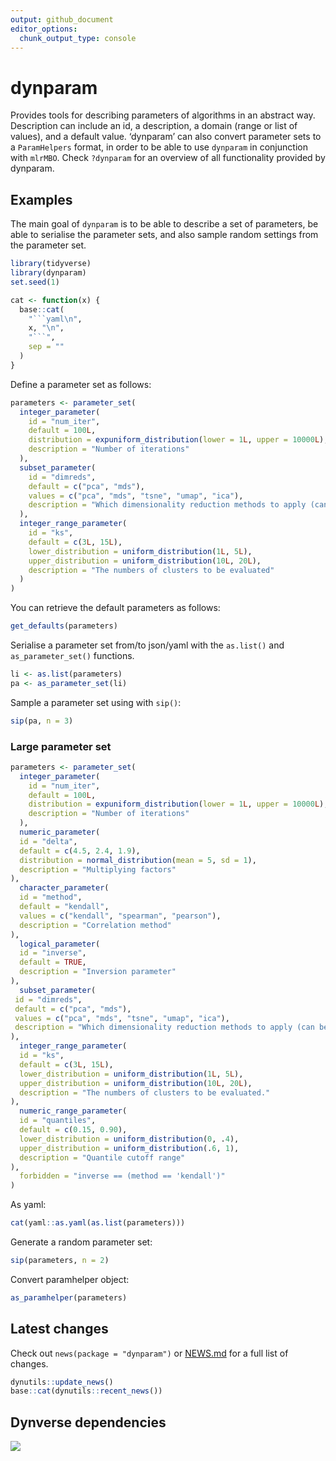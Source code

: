 ```yaml
---
output: github_document
editor_options: 
  chunk_output_type: console
---
```


<!-- README.md is generated from README.Rmd. Please edit that file -->

# dynparam

Provides tools for describing parameters of algorithms in an abstract way. 
Description can include an id, a description, a domain (range or list of values), and a default value. 
'dynparam' can also convert parameter sets to a `ParamHelpers` format, in order to be able to use `dynparam` in conjunction with `mlrMBO`.
Check `?dynparam` for an overview of all functionality provided by dynparam.

## Examples
The main goal of `dynparam` is to be able to describe a set of parameters, 
be able to serialise the parameter sets, and also sample random settings from 
the parameter set.

```r
library(tidyverse)
library(dynparam)
set.seed(1)
```

```r
cat <- function(x) {
  base::cat(
    "```yaml\n",
    x, "\n", 
    "```",
    sep = ""
  )
}
```

Define a parameter set as follows:
```r
parameters <- parameter_set(
  integer_parameter(
    id = "num_iter",
    default = 100L,
    distribution = expuniform_distribution(lower = 1L, upper = 10000L),
    description = "Number of iterations"
  ),
  subset_parameter(
    id = "dimreds",
    default = c("pca", "mds"),
    values = c("pca", "mds", "tsne", "umap", "ica"),
    description = "Which dimensionality reduction methods to apply (can be multiple)"
  ),
  integer_range_parameter(
    id = "ks",
    default = c(3L, 15L),
    lower_distribution = uniform_distribution(1L, 5L),
    upper_distribution = uniform_distribution(10L, 20L),
    description = "The numbers of clusters to be evaluated"
  )
)
```

You can retrieve the default parameters as follows:
```r
get_defaults(parameters)
```

Serialise a parameter set from/to json/yaml with the `as.list()` and `as_parameter_set()` functions.
```r
li <- as.list(parameters)
pa <- as_parameter_set(li)
```

Sample a parameter set using with `sip()`:
```r
sip(pa, n = 3)
```

### Large parameter set
```r
parameters <- parameter_set(
  integer_parameter(
    id = "num_iter", 
    default = 100L,
    distribution = expuniform_distribution(lower = 1L, upper = 10000L),
    description = "Number of iterations"
  ),
  numeric_parameter(
  id = "delta", 
  default = c(4.5, 2.4, 1.9), 
  distribution = normal_distribution(mean = 5, sd = 1),
  description = "Multiplying factors"
),
  character_parameter(
  id = "method", 
  default = "kendall",
  values = c("kendall", "spearman", "pearson"), 
  description = "Correlation method"
),
  logical_parameter(
  id = "inverse",
  default = TRUE, 
  description = "Inversion parameter"
),
  subset_parameter(
 id = "dimreds",
 default = c("pca", "mds"),
 values = c("pca", "mds", "tsne", "umap", "ica"),
 description = "Which dimensionality reduction methods to apply (can be multiple)"
),
  integer_range_parameter(
  id = "ks",
  default = c(3L, 15L),
  lower_distribution = uniform_distribution(1L, 5L),
  upper_distribution = uniform_distribution(10L, 20L),
  description = "The numbers of clusters to be evaluated."
),
  numeric_range_parameter(
  id = "quantiles",
  default = c(0.15, 0.90),
  lower_distribution = uniform_distribution(0, .4),
  upper_distribution = uniform_distribution(.6, 1),
  description = "Quantile cutoff range"
),
  forbidden = "inverse == (method == 'kendall')"
)
```

As yaml:
```r
cat(yaml::as.yaml(as.list(parameters)))
```

Generate a random parameter set:
```r
sip(parameters, n = 2)
```

Convert paramhelper object:
```r
as_paramhelper(parameters)
```


## Latest changes

Check out `news(package = "dynparam")` or [NEWS.md](inst/NEWS.md) for a full list of changes.

<!-- This section gets automatically generated from inst/NEWS.md, and also generates inst/NEWS -->

```r
dynutils::update_news()
base::cat(dynutils::recent_news())
```

## Dynverse dependencies

<!-- Generated by "update_dependency_graphs.R" in the main dynverse repo -->
![](man/figures/dependencies.png)
